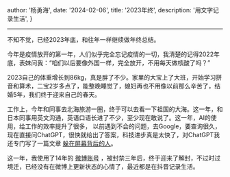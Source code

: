
  author: '杨勇海',
  date: '2024-02-06',
  title: '2023年终',
  description:
    '用文字记录生活',
}


---

不知不觉，已经2023年底，和往年一样继续做年终总结。
   
今年是疫情放开的第一年，人们似乎完全忘记疫情的一切，我清楚的记得2022年底，表妹问我：“咱们以后要像外国一样，完全放开，不用每天做核酸了吗？”

2023自己的体重增长到86kg，真是胖了不少。家里的大宝上了大班，开始学习拼音和算术，二宝2岁多点了，能整晚睡觉了，媳妇再也不用像以前那么辛苦了，结婚5年，我们终于迎来自己的春天。

工作上，今年和同事去北海旅游一圈，终于可以去看一下祖国的大海。这一年，和日本同事用英文沟通，英语口语长进了不少，至少现在敢说了。这一年，AI的使用，给工作的效率提升了很多，
以前遇到不会的问题，去Google，要查询很久，现在直接问ChatGPT，很快就给出了答案，科技进步真是太快了，对ChatGPT我还专门写了一篇文章 [躲在屏幕背后的人](/articles/chatgpt)。

这一年，我使用了14年的 <a href="https://weibo.com/1864478017/NDZFgbwF6" target="_blank">微博账号</a>
，被封禁三年后，终于迎来了解封，不过时过境迁，已经没有在微博上更新状态的心情了，最近都是在抖音记录生活。

